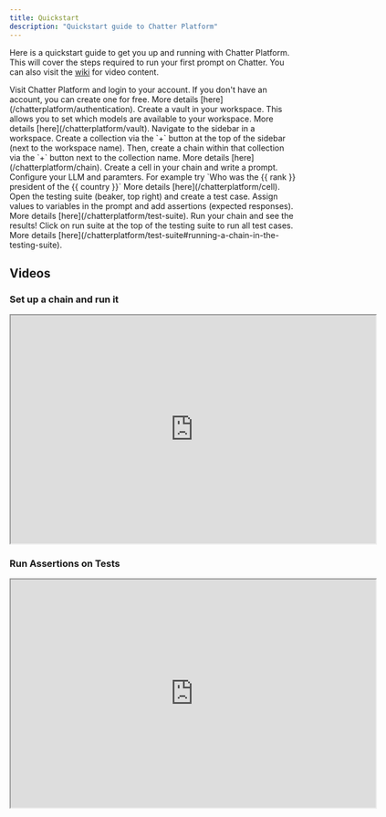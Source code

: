 ```yaml
---
title: Quickstart
description: "Quickstart guide to Chatter Platform"
---
```


Here is a quickstart guide to get you up and running with Chatter Platform. This will cover the steps required
to run your first prompt on Chatter. You can also visit the [wiki](https://anishagrawal.notion.site/Chatter-Wiki-31a4551c52784f1fbf4b7368f573fd9e?pvs=4) for video content.

<Steps>
    <Step title="Authenticate">
        Visit Chatter Platform and login to your account. If you don't have an account, you can create one for free.
        More details [here](/chatterplatform/authentication).
    </Step>
    <Step title="Vault">
        Create a vault in your workspace. This allows you to set which models are available to your workspace.
        More details [here](/chatterplatform/vault).
    </Step>
    <Step title="Create a collection / chain">
        Navigate to the sidebar in a workspace. Create a collection via the `+` button at the top of the sidebar (next
        to the workspace name). Then, create a chain within that collection via the `+` button next to the collection name. More details [here](/chatterplatform/chain).
    </Step>
    <Step title="Setup a prompt">
        Create a cell in your chain and write a prompt. Configure your LLM and paramters. For example try `Who was the {{ rank }} president of the {{ country }}` More details [here](/chatterplatform/cell).
    </Step>
    <Step title="Test">
        Open the testing suite (beaker, top right) and create a test case. Assign values to variables in the prompt and add assertions (expected responses). More details [here](/chatterplatform/test-suite).
    </Step>
    <Step title="Run">
        Run your chain and see the results! Click on run suite at the top of the testing suite to run all test cases. More details [here](/chatterplatform/test-suite#running-a-chain-in-the-testing-suite).
    </Step>
</Steps>

## Videos

### Set up a chain and run it
<iframe width="640" height="400" src="https://www.loom.com/embed/0c9d746d83d54c38b747fc409194cfb1?sid=f2e07fde-9e1c-4480-b0e4-de3d370e3d7b"> </iframe>

### Run Assertions on Tests
<iframe width="640" height="400" src="https://www.loom.com/embed/1553a3335ad6481ea0803fe325489292?sid=4ab7af4e-13ff-4259-80dc-debd3a7ba36f"> </iframe>
